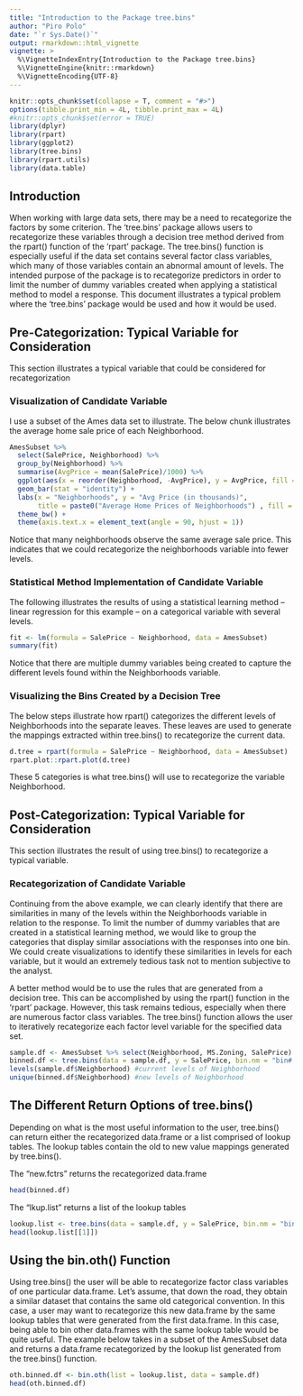 ```yaml
---
title: "Introduction to the Package tree.bins"
author: "Piro Polo"
date: "`r Sys.Date()`"
output: rmarkdown::html_vignette
vignette: >
  %\VignetteIndexEntry{Introduction to the Package tree.bins}
  %\VignetteEngine{knitr::rmarkdown}
  %\VignetteEncoding{UTF-8}
---
```


```r
knitr::opts_chunk$set(collapse = T, comment = "#>")
options(tibble.print_min = 4L, tibble.print_max = 4L)
#knitr::opts_chunk$set(error = TRUE)
library(dplyr)
library(rpart)
library(ggplot2)
library(tree.bins)
library(rpart.utils)
library(data.table)
```


## Introduction
When working with large data sets, there may be a need to recategorize the factors by some criterion. The 'tree.bins' package allows users to recategorize these variables through a decision tree method derived from the rpart() function of the 'rpart' package. The tree.bins() function is especially useful if the data set contains several factor class variables, which many of those variables contain an abnormal amount of levels. The intended purpose of the package is to recategorize predictors in order to limit the number of dummy variables created when applying a statistical method to model a response. This document illustrates a typical problem where the 'tree.bins' package would be used and how it would be used. 

## Pre-Categorization: Typical Variable for Consideration
This section illustrates a typical variable that could be considered for recategorization

### Visualization of Candidate Variable
I use a subset of the Ames data set to illustrate. The below chunk illustrates the average home sale price of each Neighborhood. 

```r
AmesSubset %>% 
  select(SalePrice, Neighborhood) %>% 
  group_by(Neighborhood) %>% 
  summarise(AvgPrice = mean(SalePrice)/1000) %>% 
  ggplot(aes(x = reorder(Neighborhood, -AvgPrice), y = AvgPrice, fill = Neighborhood)) +
  geom_bar(stat = "identity") + 
  labs(x = "Neighborhoods", y = "Avg Price (in thousands)", 
       title = paste0("Average Home Prices of Neighborhoods") , fill = "Neighborhoods") +
  theme_bw() +
  theme(axis.text.x = element_text(angle = 90, hjust = 1)) 
```

Notice that many neighborhoods observe the same average sale price. This indicates that we could recategorize
the neighborhoods variable into fewer levels. 

### Statistical Method Implementation of Candidate Variable
The following illustrates the results of using a statistical learning method – linear regression for this example – on a categorical variable with several levels. 

```r
fit <- lm(formula = SalePrice ~ Neighborhood, data = AmesSubset)
summary(fit)
```

Notice that there are multiple dummy variables being created to capture the different levels found within the Neighborhoods variable. 

### Visualizing the Bins Created by a Decision Tree
The below steps illustrate how rpart() categorizes the different levels of Neighborhoods into the separate leaves. These leaves are used to generate the mappings extracted within tree.bins() to recategorize the current data. 

```r
d.tree = rpart(formula = SalePrice ~ Neighborhood, data = AmesSubset)
rpart.plot::rpart.plot(d.tree)
```

These 5 categories is what tree.bins() will use to recategorize the variable Neighborhood.

## Post-Categorization: Typical Variable for Consideration
This section illustrates the result of using tree.bins() to recategorize a typical variable.

### Recategorization of Candidate Variable
Continuing from the above example, we can clearly identify that there are similarities in many of the levels within the Neighborhoods variable in relation to the response. To limit the number of dummy variables that are created in a statistical learning method, we would like to group the categories that display similar associations with the responses into one bin. We could create visualizations to identify these similarities in levels for each variable, but it would an extremely tedious task not to mention subjective to the analyst. 

A better method would be to use the rules that are generated from a decision tree. This can be accomplished by using the rpart() function in the 'rpart' package. However, this task remains tedious, especially when there are numerous factor class variables. The tree.bins() function allows the user to iteratively recategorize each factor level variable for the specified data set. 

```r
sample.df <- AmesSubset %>% select(Neighborhood, MS.Zoning, SalePrice)
binned.df <- tree.bins(data = sample.df, y = SalePrice, bin.nm = "bin#.", control = rpart.control(cp = .01), return = "new.fctrs")
levels(sample.df$Neighborhood) #current levels of Neighborhood
unique(binned.df$Neighborhood) #new levels of Neighborhood
```

## The Different Return Options of tree.bins() 
Depending on what is the most useful information to the user, tree.bins() can return either the recategorized data.frame or a list comprised of lookup tables. The lookup tables contain the old to new value mappings generated by tree.bins().

The "new.fctrs" returns the recategorized data.frame
```r
head(binned.df)
```

The "lkup.list" returns a list of the lookup tables
```r
lookup.list <- tree.bins(data = sample.df, y = SalePrice, bin.nm = "bin#.", control = rpart.control(cp = .01), return = "lkup.list")
head(lookup.list[[1]])
```

## Using the bin.oth() Function

Using tree.bins() the user will be able to recategorize factor class variables of one particular data.frame. Let’s assume, that down the road, they obtain a similar dataset that contains the same old categorical convention. In this case, a user may want to recategorize this new data.frame by the same lookup tables that were generated from the first data.frame. In this case, being able to bin other data.frames with the same lookup table would be quite useful. The example below takes in a subset of the AmesSubset data and returns a data.frame recategorized by the lookup list generated from the tree.bins() function. 

```r
oth.binned.df <- bin.oth(list = lookup.list, data = sample.df)
head(oth.binned.df)
```


